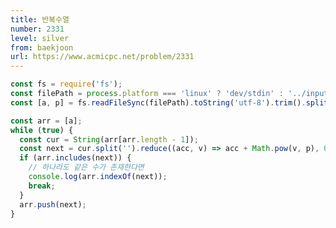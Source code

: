 ```yaml
---
title: 반복수열
number: 2331
level: silver
from: baekjoon
url: https://www.acmicpc.net/problem/2331
---
```


```js
const fs = require('fs');
const filePath = process.platform === 'linux' ? 'dev/stdin' : '../input.txt';
const [a, p] = fs.readFileSync(filePath).toString('utf-8').trim().split(' ').map(Number);

const arr = [a];
while (true) {
  const cur = String(arr[arr.length - 1]);
  const next = cur.split('').reduce((acc, v) => acc + Math.pow(v, p), 0);
  if (arr.includes(next)) {
    // 하나라도 같은 수가 존재한다면
    console.log(arr.indexOf(next));
    break;
  }
  arr.push(next);
}
```

